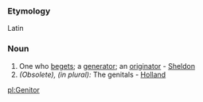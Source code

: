 ===Etymology===
Latin
===Noun===
#One who [[beget]]s; a [[generator]]; an [[originator]] - [[Sheldon]]
#''(Obsolete), (in plural):'' The genitals - [[Holland]]

[[pl:Genitor]]
